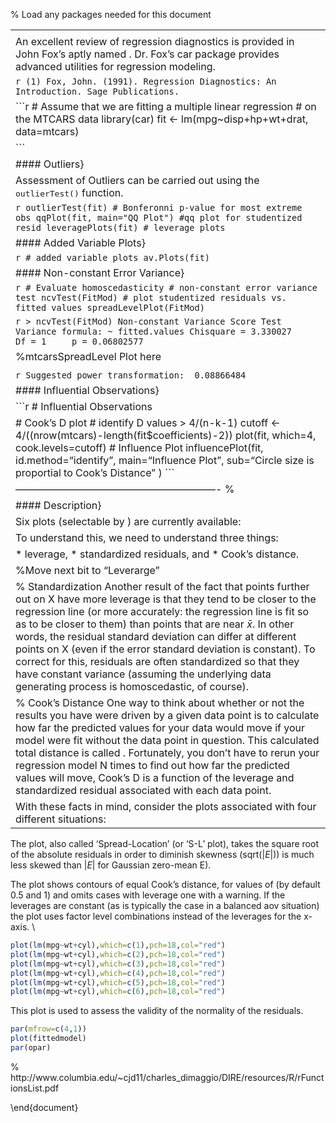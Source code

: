 

% Load any packages needed for this document

----------------------------------------------------------------------------------------
<p>
###Regression Diagnostics with \texttt{R} }
% http://www.statmethods.net/stats/rdiagnostics.html

An excellent review of regression diagnostics is provided in John Fox's aptly named \textit{Overview of Regression Diagnostics}. Dr. Fox's car package provides advanced utilities for regression modeling.

```{r}
(1) Fox, John. (1991). Regression Diagnostics: An Introduction. Sage Publications.
```


```{r}
# Assume that we are fitting a multiple linear regression
# on the MTCARS data
library(car)
fit <- lm(mpg~disp+hp+wt+drat, data=mtcars)

```



#### Outliers}

Assessment of Outliers can be carried out using the <tt>outlierTest()</tt> function.


```{r}
outlierTest(fit) # Bonferonni p-value for most extreme obs
qqPlot(fit, main="QQ Plot") #qq plot for studentized resid 
leveragePlots(fit) # leverage plots
```

#### Added Variable Plots}

```{r}
# added variable plots 
av.Plots(fit)
```


#### Non-constant Error Variance}

```{r}

# Evaluate homoscedasticity
# non-constant error variance test
ncvTest(FitMod)
# plot studentized residuals vs. fitted values 
spreadLevelPlot(FitMod)
```


```{r}
> ncvTest(FitMod)
Non-constant Variance Score Test 
Variance formula: ~ fitted.values 
Chisquare = 3.330027    Df = 1     p = 0.06802577 
```

%mtcarsSpreadLevel Plot here

\begin{figure}[h!]
\centering
\includegraphics[width=0.7\linewidth]{./mtcarsSpreadLevelPlot}
\label{mtcarsSpreadLevelPlot}
\end{figure}


```{r}
Suggested power transformation:  0.08866484 
```

#### Influential Observations}

```{r}
# Influential Observations

# Cook's D plot
# identify D values > 4/(n-k-1) 
cutoff <- 4/((nrow(mtcars)-length(fit$coefficients)-2)) 
plot(fit, which=4, cook.levels=cutoff)
# Influence Plot 
influencePlot(fit,	 id.method="identify", main="Influence Plot", sub="Circle size is proportial to Cook's Distance" )
```

------------------------------------------------------------- %
<p>
###Diagnostic Plots for Linear Models with \texttt{R}}
Plot Diagnostics for an \texttt{lm} Object

#### Description}

Six plots (selectable by \texttt{which}) are currently available: 
\begin{enumerate}
* a plot of residuals against fitted values, 
* a Scale-Location plot of \textit{sqrt(| residuals |}) against fitted values, 
* a Normal Q-Q plot, 
* a plot of Cook's distances versus row labels, 
* a plot of residuals against leverages, 
* a plot of Cook's distances against leverage/(1-leverage).
\end{enumerate} By default, the first three and 5 are provided.
<p>
%http://stats.stackexchange.com/questions/58141/interpreting-plot-lm
 I explained the assumption of homoscedasticity and the plots that can help you assess it (including scale-location plots [2]) on CV here: What does having constant variance in a linear regression model mean? I have discussed qq-plots [3] on CV here: QQ plot does not match histogram. So, what's left is primarily just understanding [5], the residual-leverage plot.

To understand this, we need to understand three things:


* leverage,
* standardized residuals, and
* Cook's distance.

%Move next bit to "Leverarge"
\subsubsection{Leverage}
To understand leverage, recognize that \textit{Ordinary Least Squares} regression fits a line that will pass through the centre of your data, ($\bar{x}, \bar{y}$). The line can be shallowly or steeply sloped, but it will pivot around that point like a lever on a fulcrum. We can take this analogy fairly literally: because OLS seeks to minimize the vertical distances between the data and the line, the data points that are further out towards the extremes of X will push / pull harder on the lever (i.e., the regression line); they have more leverage. One result of this could be that the results you get are driven by a few data points; that's what this plot is intended to help you determine.

% Standardization
Another result of the fact that points further out on X have more leverage is that they tend to be closer to the regression line (or more accurately: the regression line is fit so as to be closer to them) than points that are near $\bar{x}$. In other words, the residual standard deviation can differ at different points on X (even if the error standard deviation is constant). To correct for this, residuals are often standardized so that they have constant variance (assuming the underlying data generating process is homoscedastic, of course).

% Cook's Distance
One way to think about whether or not the results you have were driven by a given data point is to calculate how far the predicted values for your data would move if your model were fit without the data point in question. This calculated total distance is called \textbf{Cook's distance}. Fortunately, you don't have to rerun your regression model N times to find out how far the predicted values will move, Cook's D is a function of the leverage and standardized residual associated with each data point.

With these facts in mind, consider the plots associated with four different situations:
\begin{enumerate}
* a dataset where everything is fine
* a dataset with a high-leverage, but low-standardized residual point
* a dataset with a low-leverage, but high-standardized residual point
* a dataset with a high-leverage, high-standardized residual point
\end{enumerate}
<p>
#### Diagnostic Plots for LMs}
----------------------------------------------------------------------------------------

\item
The \textbf{Scale-Location} plot, also called ‘Spread-Location’ (or ‘S-L’ plot), takes the square root of the absolute residuals in order to diminish skewness (sqrt($|E|)$) is much less skewed than $| E |$ for Gaussian zero-mean E).

\item
The \textbf{Residual-Leverage} plot shows contours of equal Cook's distance, for values of \texttt{cook.levels} (by default 0.5 and 1) and omits cases with leverage one with a warning. If the leverages are constant (as is typically the case in a balanced aov situation) the plot uses factor level combinations instead of the leverages for the x-axis. \\
\textit{(The factor levels are ordered by mean fitted value.)}


```{r}
plot(lm(mpg~wt+cyl),which=c(1),pch=18,col="red")
plot(lm(mpg~wt+cyl),which=c(2),pch=18,col="red")
plot(lm(mpg~wt+cyl),which=c(3),pch=18,col="red")
plot(lm(mpg~wt+cyl),which=c(4),pch=18,col="red")
plot(lm(mpg~wt+cyl),which=c(5),pch=18,col="red")
plot(lm(mpg~wt+cyl),which=c(6),pch=18,col="red")
```


\begin{figure}[h!]
\centering
\includegraphics[width=0.9\linewidth]{./mtcarsDiagPlot1}

\label{mtcarsDiagPlot1}
\end{figure}

<p>
\begin{figure}[h!]
\centering
\includegraphics[width=0.9\linewidth]{./mtcarsDiagPlot2}

\label{mtcarsDiagPlot2}
\end{figure}

\subsubsection{Plot 3 : Normal Probability Plot}
This plot is used to assess the validity of the normality of the residuals.
\begin{figure}[h!]
\centering
\includegraphics[width=0.9\linewidth]{./mtcarsDiagPlot3}

\label{mtcarsDiagPlot3}
\end{figure}

<p>
\subsubsection{Plot 5 :  Cook's Distance}
\begin{figure}[h!]
\centering
\includegraphics[width=0.9\linewidth]{./mtcarsDiagPlot4}

\label{mtcarsDiagPlot4}
\end{figure}


\begin{figure}[h!]
\centering
\includegraphics[width=0.9\linewidth]{./mtcarsDiagPlot5}

\label{mtcarsDiagPlot5}
\end{figure}


\subsubsection{Plot 6 :  Cook's Distance vs Leverage}
\begin{figure}[h!]
\centering
\includegraphics[width=0.9\linewidth]{./mtcarsDiagPlot6}

\label{mtcarsDiagPlot6}
\end{figure}



```{r}
par(mfrow=c(4,1))
plot(fittedmodel)
par(opar)
```


% http://www.columbia.edu/~cjd11/charles_dimaggio/DIRE/resources/R/rFunctionsList.pdf

\end{document}
